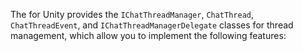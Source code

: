 <PlatformWrapper platform="unity">

The <Vg k="CHAT_SDK"/> for Unity provides the `IChatThreadManager`, `ChatThread`, `ChatThreadEvent`, and `IChatThreadManagerDelegate` classes for thread management, which allow you to implement the following features:

</PlatformWrapper>